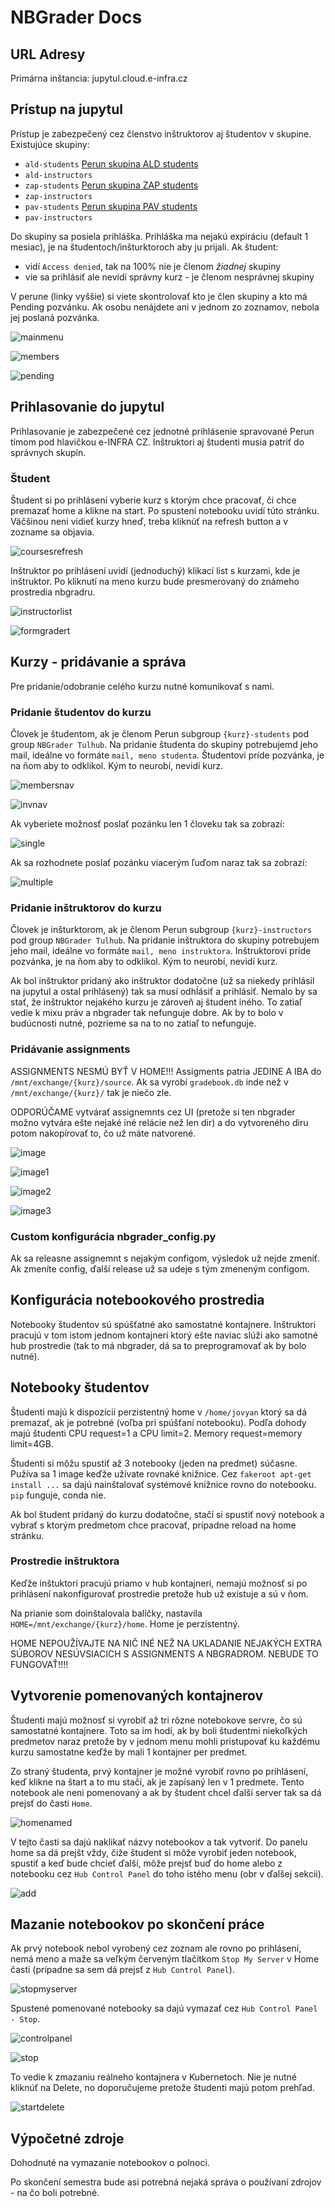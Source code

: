 
# NBGrader Docs

## URL Adresy

Primárna inštancia: jupytul.cloud.e-infra.cz

## Prístup na jupytul

Prístup je zabezpečený cez členstvo inštruktorov aj študentov v skupine. Existujúce skupiny:
- `ald-students`  [Perun skupina ALD students](https://perun.e-infra.cz/organizations/3898/groups/15920)
- `ald-instructors`
- `zap-students`  [Perun skupina ZAP students](https://perun.e-infra.cz/organizations/3898/groups/15924)
- `zap-instructors`
- `pav-students` [Perun skupina PAV students](https://perun.e-infra.cz/organizations/3898/groups/15922)
- `pav-instructors`

Do skupiny sa posiela prihláška. Prihláška ma nejakú expiráciu (default 1 mesiac), je na študentoch/inšturktoroch aby ju prijali. Ak študent:
- vidí `Access denied`, tak na 100% nie je členom *žiadnej* skupiny
- vie sa prihlásiť ale nevidí správny kurz - je členom nesprávnej skupiny

V perune (linky vyššie) si viete skontrolovať kto je člen skupiny a kto má Pending pozvánku. Ak osobu nenájdete ani v jednom zo zoznamov, nebola jej poslaná pozvánka. 

![mainmenu](/img/ceritsc/apps/nbgrader/mainmenu.png)

![members](/img/ceritsc/apps/nbgrader/members.png)

![pending](/img/ceritsc/apps/nbgrader/pending.png)


## Prihlasovanie do jupytul

Prihlasovanie je zabezpečené cez jednotné prihlásenie spravované Perun tímom pod hlavičkou e-INFRA CZ. Inštruktori aj študenti musia patriť do správnych skupín. 

### Študent

Študent si po prihlásení vyberie kurz s ktorým chce pracovať, či chce premazať home a klikne na start. Po spustení notebooku uvidí túto stránku. Väčšinou neni vidieť kurzy hneď, treba kliknúť na refresh button a v zozname sa objavia. 

![coursesrefresh](/img/ceritsc/apps/nbgrader/courses_refresh.png)

Inštruktor po prihlásení uvidí (jednoduchý) klikací list s kurzami, kde je inštruktor. Po kliknutí na meno kurzu bude presmerovaný do známeho prostredia nbgradru. 

![instructorlist](/img/ceritsc/apps/nbgrader/instructor_list.png)

![formgradert](/img/ceritsc/apps/nbgrader/formgrader.png)


## Kurzy - pridávanie a správa

Pre pridanie/odobranie celého kurzu nutné komunikovať s nami. 

### Pridanie študentov do kurzu

Človek je študentom, ak je členom Perun subgroup `{kurz}-students` pod group `NBGrader Tulhub`.  Na pridanie študenta do skupiny potrebujemd jeho mail, ideálne vo formáte `mail, meno studenta`. Študentovi príde pozvánka, je na ňom aby to odklikol. Kým to neurobí, nevidí kurz.

![membersnav](/img/ceritsc/apps/nbgrader/membersnav.png)

![invnav](/img/ceritsc/apps/nbgrader/invnav.png)

Ak vyberiete možnosť poslať pozánku len 1 človeku tak sa zobrazí:

![single](/img/ceritsc/apps/nbgrader/single.png)

Ak sa rozhodnete poslať pozánku viacerým ľuďom naraz tak sa zobrazí:

![multiple](/img/ceritsc/apps/nbgrader/multiple.png)

### Pridanie inštruktorov do kurzu

Človek je inšturktorom, ak je členom Perun subgroup `{kurz}-instructors` pod group `NBGrader Tulhub`.  Na pridanie inštruktora do skupiny potrebujem jeho mail, ideálne vo formáte `mail, meno instruktora`. Inštruktorovi príde pozvánka, je na ňom aby to odklikol. Kým to neurobí, nevidí kurz.

<Callout type="info">
Ak bol inštruktor pridaný ako inštruktor dodatočne (už sa niekedy prihlásil na jupytul a ostal prihlásený) tak sa musí odhĺásiť a prihlásiť. 
</Callout>

<Callout type="warning">
Nemalo by sa stať, že inštruktor nejakého kurzu je zároveň aj študent iného. To zatiaľ vedie k mixu práv a nbgrader tak nefunguje dobre. Ak by to bolo v budúcnosti nutné, pozrieme sa na to no zatiaľ to nefunguje.
</Callout>

### Pridávanie assignments

ASSIGNMENTS NESMÚ BYŤ V HOME!!! Assigments patria JEDINE A IBA do `/mnt/exchange/{kurz}/source`. Ak sa vyrobí `gradebook.db` inde než v  `/mnt/exchange/{kurz}/` tak je niečo zle.

ODPORÚČAME vytvárať assignemnts cez UI (pretože si ten nbgrader možno vytvára ešte nejaké iné relácie než len dir) a do vytvoreného diru potom nakopírovať to, čo už máte natvorené. 


![image](/img/ceritsc/apps/nbgrader/image.png)

![image1](/img/ceritsc/apps/nbgrader/image1.png)

![image2](/img/ceritsc/apps/nbgrader/image2.png)

![image3](/img/ceritsc/apps/nbgrader/image3.png)

### Custom konfigurácia nbgrader_config.py

Ak sa releasne assignemnt s nejakým configom, výsledok už nejde zmeniť. Ak zmeníte config, ďalší release už sa udeje s tým zmeneným configom.

## Konfigurácia notebookového prostredia

Notebooky študentov sú spúšťatné ako samostatné kontajnere. Inštruktori pracujú v tom istom jednom kontajneri ktorý ešte naviac slúži ako samotné hub prostredie (tak to má nbgrader, dá sa to preprogramovať ak by bolo nutné).
## Notebooky študentov

Študenti majú k dispozícii perzistentný home v `/home/jovyan` ktorý sa dá premazať, ak je potrebné (voľba pri spúšťaní notebooku). Podľa dohody majú študenti CPU request=1 a CPU limit=2. Memory request=memory limit=4GB.

Študenti si môžu spustiť až 3 notebooky (jeden na predmet) súčasne. Pužíva sa 1 image keďže užívate rovnaké knižnice. Cez `fakeroot apt-get install ...` sa dajú nainštalovať systémové knižnice rovno do notebooku. `pip` funguje, conda nie. 

Ak bol študent pridaný do kurzu dodatočne, stačí si spustiť nový notebook a vybrať s ktorým predmetom chce pracovať, prípadne reload na home stránku. 

### Prostredie inštruktora

Keďže inštuktori pracujú priamo v hub kontajneri, nemajú možnosť si po prihlásení nakonfigurovať prostredie pretože hub už existuje a sú v ňom. 

Na prianie som doinštalovala balíčky, nastavila `HOME=/mnt/exchange/{kurz}/home`. Home je perzistentný.

<Callout type="warning">
HOME NEPOUŽÍVAJTE NA NIČ INÉ NEŽ NA UKLADANIE NEJAKÝCH EXTRA SÚBOROV NESÚVSIACICH S ASSIGNMENTS A NBGRADROM. NEBUDE TO FUNGOVAŤ!!!! 
</Callout>

## Vytvorenie pomenovaných kontajnerov

Študenti majú možnosť si vyrobiť až tri rôzne notebokove servre, čo sú samostatné kontajnere. Toto sa im hodí, ak by boli študentmi niekoľkých predmetov naraz pretože by v jednom menu mohli pristupovať ku každému kurzu samostatne keďže by mali 1 kontajner per predmet. 

Zo straný študenta, prvý kontajner je možné vyrobiť rovno po prihlásení, keď klikne na štart a to mu stačí, ak je zapísaný len v 1 predmete. Tento notebook ale neni pomenovaný a ak by študent chcel ďalší server tak sa dá prejsť do časti `Home`.

![homenamed](/img/ceritsc/apps/nbgrader/homenamed.png)

V tejto časti sa dajú naklikať názvy notebookov a tak vytvoriť. Do panelu home sa dá prejšt vždy, čiže študent si môže vyrobiť jeden notebook, spustiť a keď bude chcieť ďalší, môže prejsť buď do home alebo z notebooku cez `Hub Control Panel` do toho istého menu (obr v ďalšej sekcii).

![add](/img/ceritsc/apps/nbgrader/add.png)

## Mazanie notebookov po skončení práce

Ak prvý notebook nebol vyrobený cez zoznam ale rovno po prihlásení, nemá meno a maže sa veľkým červeným tlačítkom `Stop My Server` v Home časti (prípadne sa sem dá prejsť z `Hub Control Panel`).

![stopmyserver](/img/ceritsc/apps/nbgrader/stopmyserver.png)

Spustené pomenované notebooky sa dajú vymazať cez `Hub Control Panel - Stop`. 

![controlpanel](/img/ceritsc/apps/nbgrader/controlpanel.png)

![stop](/img/ceritsc/apps/nbgrader/stop.png)

To vedie k zmazaniu reálneho kontajnera v Kubernetoch. Nie je nutné kliknúť na Delete, no doporučujeme pretože študenti majú potom prehľad. 

![startdelete](/img/ceritsc/apps/nbgrader/startdelete.png)

## Výpočetné zdroje

Dohodnuté na vymazanie notebookov o polnoci.

<Callout type="warning">
Po skončení semestra bude asi potrebná nejaká správa o používaní zdrojov - na čo boli potrebné.
</Callout>



